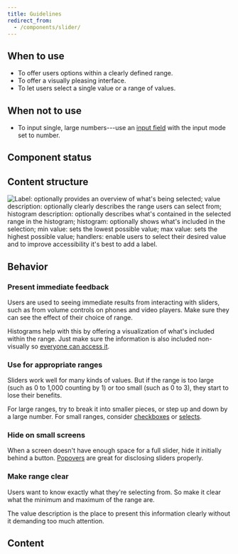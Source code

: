 ```yaml
---
title: Guidelines
redirect_from:
  - /components/slider/
---
```



<ReactExample exampleId="Slider-default" />

## When to use

- To offer users options within a clearly defined range.
- To offer a visually pleasing interface.
- To let users select a single value or a range of values.

## When not to use

- To input single, large numbers---use an [input field](/components/input/inputfield/)
  with the input mode set to number.

## Component status

<ComponentStatus component="Slider" />

## Content structure

![Label: optionally provides an overview of what's being selected; value description: optionally clearly describes the range users can select from; histogram description: optionally describes what's contained in the selected range in the histogram; histogram: optionally shows what's included in the selection; min value: sets the lowest possible value; max value: sets the highest possible value; handlers: enable users to select their desired value and to improve accessibility it's best to add a label.](fileId:4QJZqvBvRrLu6t9mwObCkA;nodeId:177%3A0)

## Behavior

### Present immediate feedback

Users are used to seeing immediate results from interacting with sliders,
such as from volume controls on phones and video players.
Make sure they can see the effect of their choice of range.

Histograms help with this by offering a visualization of what's included within the range.
Just make sure the information is also included non-visually
so [everyone can access it](/foundation/accessibility/).

### Use for appropriate ranges

Sliders work well for many kinds of values.
But if the range is too large (such as 0 to 1,000 counting by 1)
or too small (such as 0 to 3),
they start to lose their benefits.

For large ranges, try to break it into smaller pieces,
or step up and down by a large number.
For small ranges,
consider [checkboxes](/components/input/checkbox/) or [selects](/components/input/select/).

### Hide on small screens

When a screen doesn't have enough space for a full slider,
hide it initially behind a button.
[Popovers](/components/overlay/popover/) are great for disclosing sliders properly.

### Make range clear

Users want to know exactly what they're selecting from.
So make it clear what the minimum and maximum of the range are.

The value description is the place to present this information clearly
without it demanding too much attention.

<ReactExample exampleId="Slider-histogram" />

## Content

<InputLabelsSnippet />
